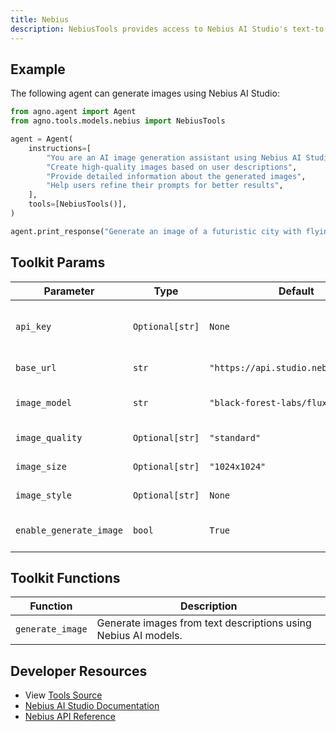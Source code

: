 ```yaml
---
title: Nebius
description: NebiusTools provides access to Nebius AI Studio's text-to-image generation capabilities with advanced AI models.
---
```


## Example

The following agent can generate images using Nebius AI Studio:

```python
from agno.agent import Agent
from agno.tools.models.nebius import NebiusTools

agent = Agent(
    instructions=[
        "You are an AI image generation assistant using Nebius AI Studio",
        "Create high-quality images based on user descriptions",
        "Provide detailed information about the generated images",
        "Help users refine their prompts for better results",
    ],
    tools=[NebiusTools()],
)

agent.print_response("Generate an image of a futuristic city with flying cars at sunset", stream=True)
```

## Toolkit Params

| Parameter            | Type                | Default                           | Description                                                    |
| -------------------- | ------------------- | --------------------------------- | -------------------------------------------------------------- |
| `api_key`            | `Optional[str]`     | `None`                            | Nebius API key. Uses NEBIUS_API_KEY if not set.              |
| `base_url`           | `str`               | `"https://api.studio.nebius.com/v1"` | Nebius API base URL.                                       |
| `image_model`        | `str`               | `"black-forest-labs/flux-schnell"` | Default image generation model.                              |
| `image_quality`      | `Optional[str]`     | `"standard"`                      | Image quality setting.                                        |
| `image_size`         | `Optional[str]`     | `"1024x1024"`                     | Default image dimensions.                                     |
| `image_style`        | `Optional[str]`     | `None`                            | Image style preference.                                       |
| `enable_generate_image` | `bool`           | `True`                            | Enable image generation functionality.                        |

## Toolkit Functions

| Function         | Description                                                      |
| ---------------- | ---------------------------------------------------------------- |
| `generate_image` | Generate images from text descriptions using Nebius AI models.  |


## Developer Resources

- View [Tools Source](https://github.com/agno-agi/agno/blob/main/libs/agno/agno/tools/models/nebius.py)
- [Nebius AI Studio Documentation](https://docs.nebius.com/)
- [Nebius API Reference](https://api.studio.nebius.com/docs)
